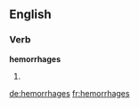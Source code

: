 ==English==

===Verb===
'''hemorrhages'''

# {{third-person singular of|[[hemorrhage]]}}

[[de:hemorrhages]]
[[fr:hemorrhages]]